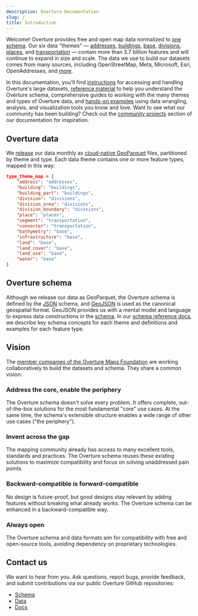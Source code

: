 ```yaml
---
description: Overture Documentation
slug: /
title: Introduction
---
```


Welcome! Overture provides free and open map data normalized to [one schema](schema). Our six data "themes" &mdash; [addresses](guides/addresses), [buildings](guides/buildings), [base](guides/base), [divisions](guides/divisions), [places](guides/places), and [transportation](guides/transportation) &mdash; contain more than 3.7 billion features and will continue to expand in size and scale. The data we use to build our datasets comes from many sources, including OpenStreetMap, Meta, Microsoft, Esri, OpenAddresses, and [more](attribution).

In this documentation, you'll find [instructions](getting-data) for accessing and handling Overture's large datasets, [reference material](schema/reference) to help you understand the Overture schema, comprehensive guides to working with the many themes and types of Overture data, and [hands-on examples](examples/pandas) using data wrangling, analysis, and visualization tools you know and love. Want to see what our community has been building? Check out the [community projects](community) section of our documentation for inspiration.

## Overture data
We [release](release) our data monthly as [cloud-native GeoParquet](https://guide.cloudnativegeo.org/geoparquet/) files, partitioned by theme and type. Each data theme contains one or more feature types, mapped in this way:

```json
type_theme_map = {
    "address": "addresses",
    "building": "buildings",
    "building_part": "buildings",
    "division": "divisions",
    "division_area": "divisions",
    "division_boundary": "divisions",
    "place": "places",
    "segment": "transportation",
    "connector": "transportation",
    "bathymetry": "base",
    "infrastructure": "base",
    "land": "base",
    "land_cover": "base",
    "land_use": "base",
    "water": "base"
}
```

<!-- You'll find the GeoParquet column definitions for each feature type in our data [guides](guides). -->

## Overture schema
Although we release our data as GeoParquet, the Overture schema is defined by the [JSON](https://json-schema.org/) schema, and [GeoJSON](https://geojson.org/) is used as the canonical geospatial format. GeoJSON provides us with a mental model and language to express data constructions in the [schema](https://schema.overturemaps.org/schema.yaml). In our [schema reference docs](schema), we describe key schema concepts for each theme and definitions and examples for each feature type.

## Vision

The [member companies of the Overture Maps Foundation](https://overturemaps.org/about/members/) are working collaboratively to build the datasets and schema. They share a common vision:

### Address the core, enable the periphery
The Overture schema doesn't solve every problem. It offers complete, out-of-the-box solutions for the most fundamental "core" use cases. At the same time, the schema's extensible structure enables a wide range of other use cases ("the periphery").

### Invent across the gap
The mapping community already has access to many excellent tools, standards and practices. The Overture schema reuses these existing solutions to maximize compatibility and focus on solving unaddressed pain points.

### Backward-compatible is forward-compatible
No design is future-proof, but good designs stay relevant by adding features without breaking what already works. The Overture schema can be enhanced in a backward-compatible way.

### Always open
The Overture schema and data formats aim for compatibility with free and open-source tools, avoiding dependency on proprietary technologies.

## Contact us

We want to hear from you. Ask questions, report bugs, provide feedback, and submit contributions via our public Overture GitHub repositories:

- [Schema](https://github.com/OvertureMaps/schema)
- [Data](https://github.com/OvertureMaps/data)
- [Docs](https://github.com/OvertureMaps/docs)
